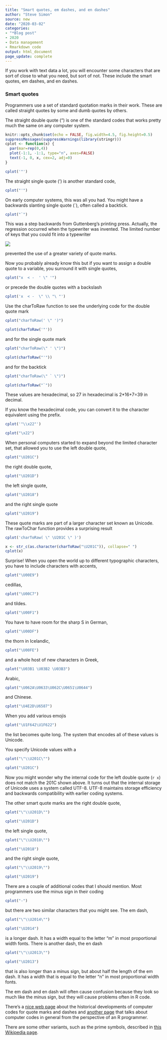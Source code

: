 ```yaml
---
title: "Smart quotes, em dashes, and en dashes"
author: "Steve Simon"
source: new
date: "2020-03-02"
categories:
- "*Blog post"
- 2020
- Data management
- Rmarkdown code
output: html_document
page_update: complete
---
```


If you work with text data a lot, you will encounter some characters that are sort of close to what you need, but sort of not. These include the smart quotes, em dashes, and en dashes.

<!---More--->

### Smart quotes

Programmers use a set of standard quotation marks in their work. These are called straight quotes by some and dumb quotes by others.

The straight double quote (") is one of the standard codes that works pretty much the same on any computer system.

```r
knitr::opts_chunk$set(echo = FALSE, fig.width=4.5, fig.height=0.5)
suppressMessages(suppressWarnings(library(stringr)))
cplot <- function(x) {
  par(mar=rep(0,4))
  plot(-1:1, -1:1, type="n", axes=FALSE)
  text(-1, 0, x, cex=2, adj=0)
}
```


```r
cplot('"')
```

The straight single quote (') is another standard code,

```r
cplot("'")
```

On early computer systems, this was all you had. You might have a backwards slanting single quote (`), often called a backtick.

```r
cplot("`")
```

This was a step backwards from Guttenberg's printing press. Actually, the regression occurred when the typewriter was invented. The limited number of keys that you could fit into a typewriter

![](https://upload.wikimedia.org/wikipedia/commons/thumb/0/05/Underwoodfive.jpg/440px-Underwoodfive.jpg)

 prevented the use of a greater variety of quote marks.
 
 Now you probably already know this but if you want to assign a double quote to a variable, you surround it with single quotes,
 
```r
cplot("x  < -  ' \" '")
```

or precede the double quotes with a backslash

```r
cplot('x  < -  \" \\ "\ "')
```

Use the charToRaw function to see the underlying code for the double quote mark

```r
cplot("charToRaw(' \" ')")
```

```r
cplot(charToRaw('"'))
```

and for the single quote mark

```r
cplot("charToRaw(\" ' \")")
```

```r
cplot(charToRaw("'"))
```

and for the backtick

```r
cplot("charToRaw(\" ` \")")
```

```r
cplot(charToRaw("`"))
```

These values are hexadecimal, so 27 in hexadecimal is 2*16+7=39 in decimal.

If you know the hexadecimal code, you can convert it to the character equivalent using the \x prefix.

```r
cplot('"\\x22"')
```

```r
cplot("\x22")
```

When personal computers started to expand beyond the limited character set, that allowed you to use the left double quote,

```r
cplot("\U201C")
```

the right double quote,

```r
cplot("\U201D")
```

the left single quote,

```r
cplot("\U2018")
```

and the right single quote

```r
cplot("\U2019")
```

These quote marks are part of a larger character set known as Unicode. The rawToChar function provides a surprising result

```r
cplot('charToRaw( \" \U201C \" )')
```

```r
x <- str_c(as.character(charToRaw("\U201C")), collapse=" ")
cplot(x)
```

Surprise! When you open the world up to different typographic characters, you have to include characters with accents,

```r
cplot("\U00E9")
```

cedillas,

```r
cplot("\U00C7")
```

and tildes.

```r
cplot("\U00F1")
```

You have to have room for the sharp S in German,

```r
cplot("\U00DF")
```

the thorn in Icelandic,

```r
cplot("\U00FE")
```

and a whole host of new characters in Greek,

```r
cplot("\U03B1 \U03B2 \U03B3")
```

Arabic,

```r
cplot("\U062A\U0633\U062C\U0651\U0644")
```

and Chinese.

```r
cplot("\U4E2D\U6587")
```

When you add various emojis

```r
cplot("\U1F642\U1F622")
```

the list becomes quite long. The system that encodes all of these values is Unicode.

You specify Unicode values with a \U.

```r
cplot("\"\\U201C\"")
```

```r
cplot("\U201C")
```

Now you might wonder why the internal code for the left double quote (`r x`) does not match the 201C shown above. It turns out that the internal storage of Unicode uses a system called UTF-8. UTF-8 maintains storage efficiency and backwards compatibility with earlier coding systems.

The other smart quote marks are the right double quote,

```r
cplot("\"\\U201D\"")
```

```r
cplot("\U201D")
```

the left single quote,

```r
cplot("\"\\U2018\"")
```

```r
cplot("\U2018")
```

and the right single quote,

```r
cplot("\"\\U2019\"")
```

```r
cplot("\U2019")
```

There are a couple of additional codes that I should mention. Most programmers use the minus sign in their coding

```r
cplot("-")
```

but there are two similar characters that you might see. The em dash,

```r
cplot("\"\\U2014\"")
```

```r
cplot("\U2014")
```

is a longer dash. It has a width equal to the letter "m" in most proportional width fonts. There is another dash, the en dash

```r
cplot("\"\\U2013\"")
```

```r
cplot("\U2013")
```

that is also longer than a minus sign, but about half the length of the em dash. It has a width that is equal to the letter "n" in most proportional width fonts.

The em dash and en dash will often cause confusion because they look so much like the minus sign, but they will cause problems often in R code.

There's a [nice web page][kuh1] about the historical developments of computer codes for quote marks and dashes and [another page][utf8] that talks about computer codes in general from the perspective of an R programmer.

There are some other variants, such as the prime symbols, described in [this Wikipedia page][wik1].

[kuh1]: https://www.cl.cam.ac.uk/~mgk25/ucs/quotes.html
[utf8]: https://cran.r-project.org/web/packages/utf8/vignettes/utf8.html
[wik1]: https://en.wikipedia.org/wiki/Prime_(symbol)
